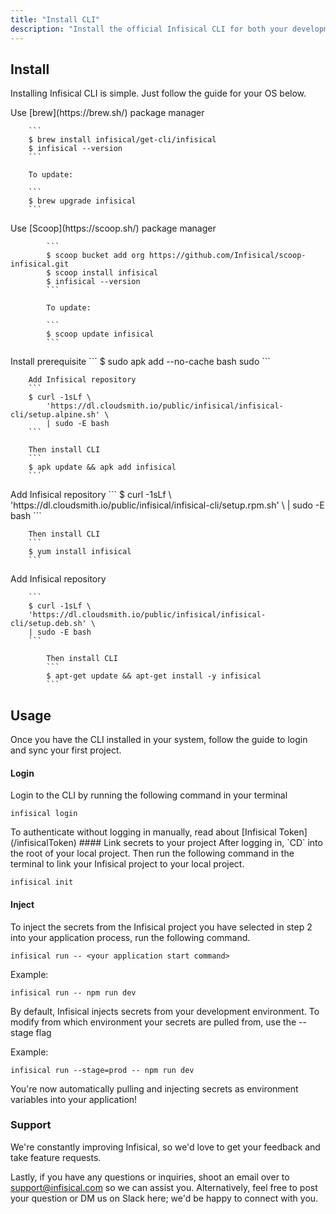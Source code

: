 ```yaml
---
title: "Install CLI"
description: "Install the official Infisical CLI for both your development and production environments"
---
```


## Install

Installing Infisical CLI is simple. Just follow the guide for your OS below.

<Tabs>
   <Tab title="MacOS">
  	Use [brew](https://brew.sh/) package manager

		```
		$ brew install infisical/get-cli/infisical  
		$ infisical --version
		```

		To update:

		```
		$ brew upgrade infisical
		```
   </Tab>
   <Tab title="Windows">
      Use [Scoop](https://scoop.sh/) package manager

			```
			$ scoop bucket add org https://github.com/Infisical/scoop-infisical.git
			$ scoop install infisical
			$ infisical --version
			```

			To update:

			```
			$ scoop update infisical
			```
   </Tab>
	 <Tab title="Alpine">
	 Install prerequisite
		```
		$ sudo apk add --no-cache bash sudo
		```

		Add Infisical repository
		```
		$ curl -1sLf \
			'https://dl.cloudsmith.io/public/infisical/infisical-cli/setup.alpine.sh' \
			| sudo -E bash
		```

		Then install CLI
		```
		$ apk update && apk add infisical 
		```
   </Tab>
	 <Tab title="RedHat/CentOs/Amazon">
	 Add Infisical repository
		```
		$ curl -1sLf \
		'https://dl.cloudsmith.io/public/infisical/infisical-cli/setup.rpm.sh' \
		| sudo -E bash
		```

		Then install CLI
		```
		$ yum install infisical
		```
   </Tab>
	 <Tab title="Debian/Ubuntu">
	 	Add Infisical repository 
			
		```
		$ curl -1sLf \
		'https://dl.cloudsmith.io/public/infisical/infisical-cli/setup.deb.sh' \
		| sudo -E bash
		```

			Then install CLI 
			```
			$ apt-get update && apt-get install -y infisical
			```

   </Tab>
</Tabs>

## Usage
Once you have the CLI installed in your system, follow the guide to login and sync your first project.

#### Login
Login to the CLI by running the following command in your terminal

```
infisical login 
```
<Info>
To authenticate without logging in manually, read about [Infisical Token](/infisicalToken)
</Info>
#### Link secrets to your project
After logging in, `CD` into the root of your local project. Then run the following command in the terminal to link your Infisical project to your local project.

```
infisical init 
```

#### Inject 
To inject the secrets from the Infisical project you have selected in step 2 into your application process, run the following command.

```
infisical run -- <your application start command>
```

Example:

```
infisical run -- npm run dev 
```

By default, Infisical injects secrets from your development environment. To modify from which environment your secrets are pulled from, use the --stage flag 

Example:

```
infisical run --stage=prod -- npm run dev 
```

You're now automatically pulling and injecting secrets as environment variables into your application!

### Support
We're constantly improving Infisical, so we'd love to get your feedback and take feature requests.

Lastly, if you have any questions or inquiries, shoot an email over to [support@infisical.com](mailto:support@infisical.com) so we can assist you. Alternatively, feel free to post your question or DM us on Slack here; we'd be happy to connect with you.
